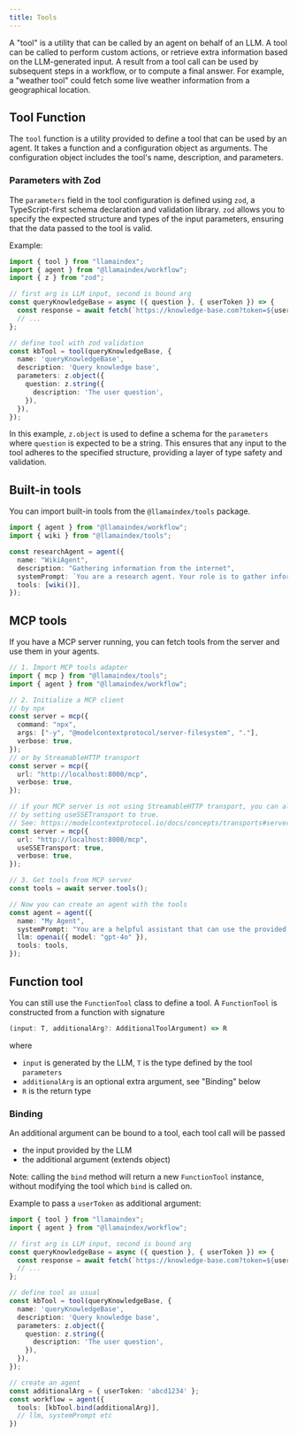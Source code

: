 ```yaml
---
title: Tools
---
```


A "tool" is a utility that can be called by an agent on behalf of an LLM.
A tool can be called to perform custom actions, or retrieve extra information based on the LLM-generated input.
A result from a tool call can be used by subsequent steps in a workflow, or to compute a final answer.
For example, a "weather tool" could fetch some live weather information from a geographical location.

## Tool Function

The `tool` function is a utility provided to define a tool that can be used by an agent. It takes a function and a configuration object as arguments. The configuration object includes the tool's name, description, and parameters.

### Parameters with Zod

The `parameters` field in the tool configuration is defined using `zod`, a TypeScript-first schema declaration and validation library. `zod` allows you to specify the expected structure and types of the input parameters, ensuring that the data passed to the tool is valid.

Example:
```ts
import { tool } from "llamaindex";
import { agent } from "@llamaindex/workflow";
import { z } from "zod";

// first arg is LLM input, second is bound arg
const queryKnowledgeBase = async ({ question }, { userToken }) => {
  const response = await fetch(`https://knowledge-base.com?token=${userToken}&query=${question}`);
  // ...
};

// define tool with zod validation
const kbTool = tool(queryKnowledgeBase, {
  name: 'queryKnowledgeBase',
  description: 'Query knowledge base',
  parameters: z.object({
    question: z.string({
      description: 'The user question',
    }),
  }),
});

```
In this example, `z.object` is used to define a schema for the `parameters` where `question` is expected to be a string. This ensures that any input to the tool adheres to the specified structure, providing a layer of type safety and validation.


## Built-in tools

You can import built-in tools from the `@llamaindex/tools` package.

```ts
import { agent } from "@llamaindex/workflow";
import { wiki } from "@llamaindex/tools";

const researchAgent = agent({
  name: "WikiAgent",
  description: "Gathering information from the internet",
  systemPrompt: `You are a research agent. Your role is to gather information from the internet using the provided tools.`,
  tools: [wiki()],
});
```

## MCP tools

If you have a MCP server running, you can fetch tools from the server and use them in your agents.

```ts
// 1. Import MCP tools adapter
import { mcp } from "@llamaindex/tools";
import { agent } from "@llamaindex/workflow";

// 2. Initialize a MCP client
// by npx
const server = mcp({
  command: "npx",
  args: ["-y", "@modelcontextprotocol/server-filesystem", "."],
  verbose: true,
});
// or by StreamableHTTP transport
const server = mcp({
  url: "http://localhost:8000/mcp",
  verbose: true,
});

// if your MCP server is not using StreamableHTTP transport, you can also use SSE transport
// by setting useSSETransport to true.
// See: https://modelcontextprotocol.io/docs/concepts/transports#server-sent-events-sse-deprecated
const server = mcp({
  url: "http://localhost:8000/mcp",
  useSSETransport: true,
  verbose: true,
});

// 3. Get tools from MCP server
const tools = await server.tools();

// Now you can create an agent with the tools
const agent = agent({
  name: "My Agent",
  systemPrompt: "You are a helpful assistant that can use the provided tools to answer questions.",
  llm: openai({ model: "gpt-4o" }),
  tools: tools,
});
```


## Function tool

You can still use the `FunctionTool` class to define a tool.
A `FunctionTool` is constructed from a function with signature
```ts
(input: T, additionalArg?: AdditionalToolArgument) => R
```
where
- `input` is generated by the LLM, `T` is the type defined by the tool `parameters`
- `additionalArg` is an optional extra argument, see "Binding" below
- `R` is the return type

### Binding

An additional argument can be bound to a tool, each tool call will be passed
- the input provided by the LLM
- the additional argument (extends object)

Note: calling the `bind` method will return a new `FunctionTool` instance, without modifying the tool which `bind` is called on.

Example to pass a `userToken` as additional argument:
```ts
import { tool } from "llamaindex";
import { agent } from "@llamaindex/workflow";

// first arg is LLM input, second is bound arg
const queryKnowledgeBase = async ({ question }, { userToken }) => {
  const response = await fetch(`https://knowledge-base.com?token=${userToken}&query=${question}`);
  // ...
};

// define tool as usual
const kbTool = tool(queryKnowledgeBase, {
  name: 'queryKnowledgeBase',
  description: 'Query knowledge base',
  parameters: z.object({
    question: z.string({
      description: 'The user question',
    }),
  }),
});

// create an agent
const additionalArg = { userToken: 'abcd1234' };
const workflow = agent({
  tools: [kbTool.bind(additionalArg)],
  // llm, systemPrompt etc
})
```